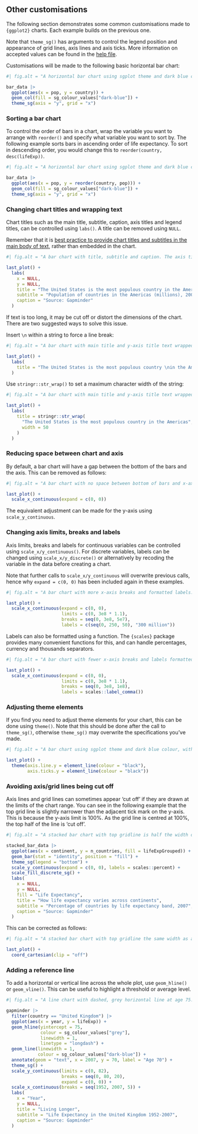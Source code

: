 ## Other customisations

The following section demonstrates some common customisations made to `{ggplot2}` charts. Each example builds on the previous one.

Note that `theme_sg()` has arguments to control the legend position and appearance of grid lines, axis lines and axis ticks. More information on accepted values can be found in the [help file](https://scotgovanalysis.github.io/sgplot/reference/theme_sg.html).

Customisations will be made to the following basic horizontal bar chart:

```r
#| fig.alt = "A horizontal bar chart using sgplot theme and dark blue colour."

bar_data |>
  ggplot(aes(x = pop, y = country)) +
  geom_col(fill = sg_colour_values["dark-blue"]) +
  theme_sg(axis = "y", grid = "x")
```


### Sorting a bar chart

To control the order of bars in a chart, wrap the variable you want to arrange with `reorder()` and specify what variable you want to sort by. The following example sorts bars in ascending order of life expectancy. To sort in descending order, you would change this to `reorder(country, desc(lifeExp))`.

```r
#| fig.alt = "A horizontal bar chart using sgplot theme and dark blue colour with bars sorted in decreasing order by population."

bar_data |>
  ggplot(aes(x = pop, y = reorder(country, pop))) +
  geom_col(fill = sg_colour_values["dark-blue"]) +
  theme_sg(axis = "y", grid = "x")
```


### Changing chart titles and wrapping text

Chart titles such as the main title, subtitle, caption, axis titles and legend titles, can be controlled using `labs()`. A title can be removed using `NULL`.

Remember that it is [best practice to provide chart titles and subtitles in the main body of text](https://analysisfunction.civilservice.gov.uk/policy-store/data-visualisation-charts/#section-5), rather than embedded in the chart. 

```r
#| fig.alt = "A bar chart with title, subtitle and caption. The axis titles have been removed. The main title is too long and the end is cut off."

last_plot() +
  labs(
    x = NULL,
    y = NULL,
    title = "The United States is the most populous country in the Americas",
    subtitle = "Population of countries in the Americas (millions), 2007",
    caption = "Source: Gapminder"
  )
```

If text is too long, it may be cut off or distort the dimensions of the chart. There are two suggested ways to solve this issue.

Insert `\n` within a string to force a line break:

```r
#| fig.alt = "A bar chart with main title and y-axis title text wrapped onto two lines."

last_plot() +
  labs(
    title = "The United States is the most populous country \nin the Americas"
  )
```

Use `stringr::str_wrap()` to set a maximum character width of the string:

```r
#| fig.alt = "A bar chart with main title and y-axis title text wrapped onto two lines."

last_plot() +
  labs(
    title = stringr::str_wrap(
      "The United States is the most populous country in the Americas",
      width = 50
    )
  )
```


### Reducing space between chart and axis

By default, a bar chart will have a gap between the bottom of the bars and the axis. This can be removed as follows:

```r
#| fig.alt = "A bar chart with no space between bottom of bars and x-axis."

last_plot() + 
  scale_x_continuous(expand = c(0, 0))
```

The equivalent adjustment can be made for the y-axis using `scale_y_continuous`.


### Changing axis limits, breaks and labels

Axis limits, breaks and labels for continuous variables can be controlled using `scale_x/y_continuous()`. For discrete variables, labels can be changed using `scale_x/y_discrete()` or alternatively by recoding the variable in the data before creating a chart.

Note that further calls to `scale_x/y_continuous` will overwrite previous calls, hence why `expand = c(0, 0)` has been included again in these examples.

```r
#| fig.alt = "A bar chart with more x-axis breaks and formatted labels. The last label is suffixed with 'million'."

last_plot() +
  scale_x_continuous(expand = c(0, 0),
                     limits = c(0, 3e8 * 1.1),
                     breaks = seq(0, 3e8, 5e7),
                     labels = c(seq(0, 250, 50), "300 million"))
```

Labels can also be formatted using a function. The `{scales}` package provides many convenient functions for this, and can handle percentages, currency and thousands separators. 

```r
#| fig.alt = "A bar chart with fewer x-axis breaks and labels formatted with comma thousands separators."

last_plot() +
  scale_x_continuous(expand = c(0, 0),
                     limits = c(0, 3e8 * 1.1),
                     breaks = seq(0, 3e8, 1e8),
                     labels = scales::label_comma())
```


### Adjusting theme elements

If you find you need to adjust theme elements for your chart, this can be done using `theme()`. Note that this should be done after the call to `theme_sg()`, otherwise `theme_sg()` may overwrite the specifications you've made.

```r
#| fig.alt = "A bar chart using sgplot theme and dark blue colour, with y-axis lines and ticks coloured black."

last_plot() +
  theme(axis.line.y = element_line(colour = "black"),
        axis.ticks.y = element_line(colour = "black"))
```


### Avoiding axis/grid lines being cut off

Axis lines and grid lines can sometimes appear 'cut off' if they are drawn at the limits of the chart range. You can see in the following example that the top grid line is slightly narrower than the adjacent tick mark on the y-axis. This is because the y-axis limit is 100%. As the grid line is centred at 100%, the top half of the line is 'cut off'.

```r
#| fig.alt = "A stacked bar chart with top gridline is half the width of the adjoining tick mark and other grid lines."

stacked_bar_data |>
  ggplot(aes(x = continent, y = n_countries, fill = lifeExpGrouped)) +
  geom_bar(stat = "identity", position = "fill") +
  theme_sg(legend = "bottom") +
  scale_y_continuous(expand = c(0, 0), labels = scales::percent) +
  scale_fill_discrete_sg() +
  labs(
    x = NULL,
    y = NULL,
    fill = "Life Expectancy",
    title = "How life expectancy varies across continents",
    subtitle = "Percentage of countries by life expectancy band, 2007",
    caption = "Source: Gapminder"
  )
```

This can be corrected as follows:

```r
#| fig.alt = "A stacked bar chart with top gridline the same width as adjoining tick mark and other grid lines."

last_plot() + 
  coord_cartesian(clip = "off")
```


### Adding a reference line

To add a horizontal or vertical line across the whole plot, use `geom_hline()` or `geom_vline()`. This can be useful to highlight a threshold or average level.

```r
#| fig.alt = "A line chart with dashed, grey horizontal line at age 75."

gapminder |>
  filter(country == "United Kingdom") |>
  ggplot(aes(x = year, y = lifeExp)) +
  geom_hline(yintercept = 75, 
             colour = sg_colour_values["grey"],
             linewidth = 1, 
             linetype = "longdash") +
  geom_line(linewidth = 1, 
            colour = sg_colour_values["dark-blue"]) +
  annotate(geom = "text", x = 2007, y = 70, label = "Age 70") +
  theme_sg() +
  scale_y_continuous(limits = c(0, 82),
                     breaks = seq(0, 80, 20),
                     expand = c(0, 0)) +
  scale_x_continuous(breaks = seq(1952, 2007, 5)) +
  labs(
    x = "Year",
    y = NULL,
    title = "Living Longer",
    subtitle = "Life Expectancy in the United Kingdom 1952-2007",
    caption = "Source: Gapminder"
  )
```

